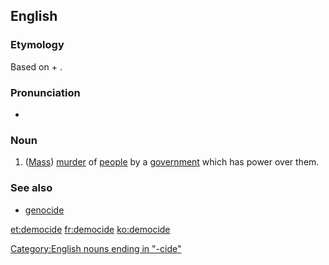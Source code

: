 ==English==
{{wikipedia}}

===Etymology===
Based on {{etyl|grc}} {{term|δῆμος||people|lang=grc|tr=demos}} + {{term|-cide|lang=en}}.

===Pronunciation===
* {{a|UK}} {{IPA|/ˈdɛməsaɪd/}}

===Noun===
{{en-noun}}

# ([[mass murder|Mass]]) [[murder]] of [[people]] by a [[government]] which has power over them.

===See also===
* [[genocide]]

[[Category:English nouns ending in "-cide"]]

[[et:democide]]
[[fr:democide]]
[[ko:democide]]